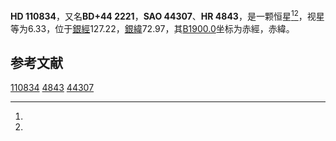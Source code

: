 {{Starbox begin
| name = HD 110834
}}
{{Starbox observe
| epoch = [[J2000.0|J2000.0]]
| constell = {{星座名待查}}<ref name=SIMBAD>{{cite web
 | url=http://simbad.u-strasbg.fr/simbad/sim-id?Ident=HR+4843
 | title =Pulsating variable Star
 | publisher=Centre de Données astronomiques de Strasbourg
 | work=SIMBAD
 | accessdate=2012-07-13}}</ref><ref name=DATA>{{cite web
 | url=http://vizier.u-strasbg.fr/viz-bin/VizieR-5?-out.add=.&-source=5050&-corr=PK=HR&-out.max=9999&HR=4843
 | title=VizieR Detailed Page
 | accessdate=2012-07-13
 | archive-date=2016-03-05
 | archive-url=https://web.archive.org/web/20160305004510/http://vizier.u-strasbg.fr/viz-bin/VizieR-5?-out.add=.&-source=5050&-corr=PK=HR&-out.max=9999&HR=4843
 | dead-url=no
 }}</ref>
| 星官 = 
| ra = {{RA|12|44|27.1}}<ref name=SIMBAD /><ref name=DATA />
| dec = {{DEC|+44|6|11}}<ref name=SIMBAD /><ref name=DATA />
| appmag_v = 6.33<ref name=SIMBAD /><ref name=DATA />
}}
{{Starbox character
| class = F6IV<ref name=SIMBAD /><ref name=DATA />
| b-v = 0.43<ref name=SIMBAD /><ref name=DATA />
| u-b = <ref name=SIMBAD /><ref name=DATA />
| r-i = <ref name=SIMBAD /><ref name=DATA />
| variable = 
}}
{{Starbox astrometry
| radial_v = 
| prop_mo_ra = -16
| parallax = 
| p_error = 
}}
{{Starbox catalog
| names =BD+44 2221，[[SAO星表|SAO]] 44307，[[HD星表|HD]] 110834，[[HR星表|HR]] 4843}}
{{Starbox reference |Simbad=HR+4843}}
{{Starbox end}}

'''HD 110834'''，又名'''BD+44 2221'''，'''SAO 44307'''、'''HR 4843'''，是一颗恒星<ref name=SIMBAD /><ref name=DATA />，视星等为6.33，位于[[銀道座標系|銀經]]127.22，[[銀道座標系|銀緯]]72.97，其[[B1900.0|B1900.0]]坐标为赤經{{RA|12|39|43.9}}，赤緯{{DEC|+44|72.97|1}}。

== 参考文献 ==
{{reflist}}

{{star-stub}}

[[Category:HD和HDE天體|110834]]
[[Category:HR天體|4843]]
[[Category:SAO天體|44307]]